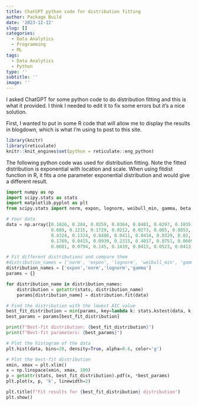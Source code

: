 ```yaml
---
title: ChatGPT python code for distribution fitting
author: Package Build
date: '2023-12-12'
slug: []
categories:
  - Data Analytics
  - Programming
  - ML
tags:
  - Data Analytics
  - Python
type: ''
subtitle: ''
image: ''
---
```


I asked ChatGPT for some python code to do distribution fitting and this is what it provided. I think I needed to edit it to fix some errors but it's a nice solution.

First, I wanted to put in some R code that will allow me to display the results in blogdown, which is what I'm using to post to this site.

```r
library(knitr)  
library(reticulate)  
knitr::knit_engines$set(python = reticulate::eng_python)  
```

The following python code was used for distribution fitting. Note the fitted distribution is exponential with location and scale. When using fitdist function in R, it fits a one parameter exponential distribution and would give a different result.

```python

import numpy as np
import scipy.stats as stats
import matplotlib.pyplot as plt
from scipy.stats import norm, expon, lognorm, weibull_min, gamma, beta, gumbel_r

# Your data
data = np.array([0.1026, 0.284, 0.0259, 0.0364, 0.0401, 0.0297, 0.1035, 0.0533, 0.0742, 0.0246,
                 0.089, 0.1215, 0.1729, 0.0212, 0.0273, 0.065, 0.0853, 0.0399, 0.1926, 0.1238,
                 0.4324, 0.1324, 0.0486, 0.0411, 0.0414, 0.0329, 0.02, 0.0749, 0.0688, 0.1432,
                 0.1769, 0.0415, 0.0939, 0.2315, 0.4017, 0.0751, 0.0669, 0.242, 0.1931, 0.0839,
                 0.0601, 0.0794, 0.145, 0.1439, 0.0415, 0.0523, 0.0413, 0.0701, 0.1141, 0.055])

# Fit different distributions and compare them
#distribution_names = ['norm', 'expon', 'lognorm', 'weibull_min', 'gamma', 'beta', 'gumbel_r']
distribution_names = ['expon','norm','lognorm','gamma']
params = {}

for distribution_name in distribution_names:
    distribution = getattr(stats, distribution_name)
    params[distribution_name] = distribution.fit(data)

# Find the distribution with the lowest AIC value
best_fit_distribution = min(params, key=lambda k: stats.kstest(data, k, args=params[k])[0])
best_params = params[best_fit_distribution]

print(f"Best-fit distribution: {best_fit_distribution}")
print(f"Best-fit parameters: {best_params}")

# Plot the histogram of the data
plt.hist(data, bins=20, density=True, alpha=0.6, color='g')

# Plot the best-fit distribution
xmin, xmax = plt.xlim()
x = np.linspace(xmin, xmax, 100)
p = getattr(stats, best_fit_distribution).pdf(x, *best_params)
plt.plot(x, p, 'k', linewidth=2)

plt.title(f"Fit results for {best_fit_distribution} distribution")
plt.show()


```

```r

```
